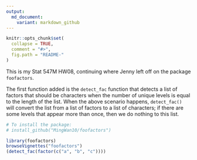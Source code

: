 ```yaml
---
output:
  md_document:
    variant: markdown_github
---
```


<!-- README.md is generated from README.Rmd. Please edit that file -->

```r
knitr::opts_chunk$set(
  collapse = TRUE,
  comment = "#>",
  fig.path = "README-"
)
```

This is my Stat 547M HW08, continuing where Jenny left off on the package `foofactors`.

The first function added is the `detect_fac` function that detects a list of factors that should be characters when the number of unique levels is equal to the length of the list. When the above scenario happens, `detect_fac()` will convert the list from a list of factors to a list of characters; if there are some levels that appear more than once, then we do nothing to this list.

```r
# To install the package:
# install_github("MingWan10/foofactors")

library(foofactors)
browseVignettes("foofactors")
(detect_fac(factor(c("a", "b", "c"))))
```

